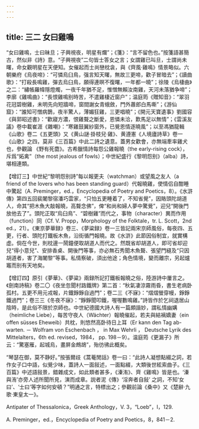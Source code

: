 ```yaml
---
---
---
```

title: 三二 女曰雞鳴
---




“女曰雞鳴，士曰昧旦；子興視夜，明星有爛”；《箋》：“言不留色也。”按箋語甚簡古，然似非《詩》意。“子興視夜”二句皆士答女之言；女謂雞已叫旦，士謂尚未曙，命女觀明星在天便知。女催起而士尚戀枕衾，與《齊風·雞鳴》情景略似。六朝樂府《烏夜啼》：“可憐烏臼鳥，强言知天曙，無故三更啼，歡子冒暗去”；《讀曲歌》：“打殺長鳴雞，彈去烏臼鳥，願得連暝不復曙，一年都一曉”；徐陵《烏棲曲》之二：“繡帳羅幃隱燈燭，一夜千年猶不足，惟憎無賴汝南雞，天河未落猶争啼”；李廓《雞鳴曲》：“長恨雞鳴别時苦，不遣雞棲近窗户”；温庭筠《贈知音》：“翠羽花冠碧樹雞，未明先向短牆啼，窗間謝女青蛾斂，門外蕭郎白馬嘶”；《游仙窟》：“誰知可憎病鵲，夜半驚人，薄媚狂雞，三更唱曉”；《開元天寶遺事》劉國容 《與郭昭述書》：“歡寢方濃，恨雞聱之斷愛，恩憐未洽，歎馬足以無情”；《雲溪友議》卷中載崔涯《雜嘲》：“寒雞鼓翼紗窗外，已覺恩情逐曉風”；以至馮猶龍輯《山歌》卷二《五更頭》又《黄山謎·掛枝兒·雞》、黄遵憲《人境廬詩草》卷一《山歌》之四，莫非《三百篇》中此二詩之遺意。蓋男女歡會，亦無端牽率雞犬也，參觀論 《野有死麕》。古希臘情詩每怨公雞報曉（the early-rising cock），斥爲“妬禽”（the most jealous of fowls）；中世紀盛行《黎明怨别》（alba）詩，堪相連類。

【增訂三】中世紀“黎明怨别詩”每以報更夫（watchman）或望風之友人（a friend of the lovers who has been standing guard）代報曉雞，使情侣自酣睡中驚起（A. Preminger，ed.，Encyclopedia of Poetry and Poetics，8）。《水滸傳》第四五回裴闍黎宿潘巧雲家，“只怕五更睡着了，不知省覺”，因賂頭陀胡道人，命其“把木魚大敲報曉，高聱念佛”，俾“和尚和婦人夢中驚覺”，迎兒“開後門放他去了”。頭陀正取“烏臼鳥”、“碧樹雞”而代之，事物（character）異而作用（function）同（Cf. V. Propp，Morphology of the Folktale，tr. L. Scott，2nd ed.，21）。《東京夢華録》卷三、《夢粱録》卷一三皆記兩宋京師風俗，每夜四、五更，行者、頭陀打鐵板木魚，沿街循門報曉。故《水滸》此節因俗制宜，就實構虚。倘在今世，則枕邊一鬧鐘便取胡道人而代之。然既省却胡道人，即可省却迎兒“得小意兒”、安排香桌、開後門等事，亦必無石秀聞木魚聱、張望門縫及“只因胡道者，害了海闍黎”等事。私情察破，須出他途；角色情境，變而離宗，另起爐竈而别有天地矣。

【增訂四】原引《夢華》、《夢粱》兩録所記打鐵板報曉之俗，陸游詩中屢言之。《劍南詩稿》卷二〇《夜坐忽聞村路鐵牌》第二首：“秋氣凄涼霧雨昏，書生老病卧孤村。五更不用元戎報，片鐵錚錚自過門”；卷二三《不寐》：“熠熠螢穿幔，錚錚鐵過門”；卷三三《冬夜不寐》：“錚錚聞叩鐵，喔喔數鳴雞。”詩皆作於乞祠退居山陰時，是此俗不限於京師也。中世紀德國大詩人有一篇頗諧妙，謂私情幽媾（heimliche Liebe），每苦守夜人（Wächter）報曉催起，若夫與結褵嬌妻（ein offen süsses Eheweib）共枕，則悠然高卧待日上耳（Er kann den Tag ab- warten. － Wolfram von Eschenbach ， in Max Wehrli ， Deutsche Lyrik des Mittelalters，6th ed. revised，1984， pp. 198－9）。温庭筠《更漏子》所云：“驚塞雁，起城烏，畫屏金鷓鴣”，殆彷彿此概矣。

“琴瑟在御，莫不静好。”按張爾歧《蒿菴閒話》卷一曰：“此詩人凝想點綴之詞，若作女子口中語，似覺少味，蓋詩人一面敍述，一面點綴，大類後世絃索曲子。《三百篇》中述語敍景，錯雜成文，如此類者甚多，《溱洧》、齊《雞鳴》皆是也。‘溱與洧’亦旁人述所聞所見，演而成章。説者泥《傳》‘淫奔者自敍’ 之詞，不知‘女曰’、‘士曰’等字如何安頓？”明通之言，特標出之；參觀前論《桑中》又《楚辭·九歌·東皇太一》。

Antipater of Thessalonica，Greek Anthology，V. 3，“Loeb”，I，129.

A. Preminger，ed.，Encyclopedia of Poetry and Poetics，8，841－2.